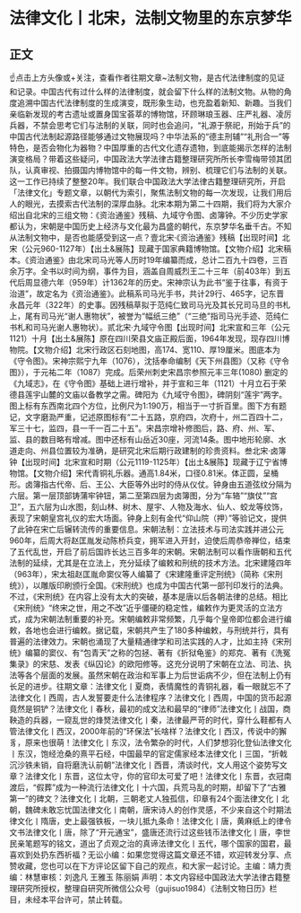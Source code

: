 # 法律文化丨北宋，法制文物里的东京梦华
## 正文
☝点击上方头像或+关注，查看作者往期文章~法制文物，是古代法律制度的见证和记录。中国古代有过什么样的法律制度，就会留下什么样的法制文物。从物的角度追溯中国古代法律制度的生成演变，既形象生动，也充盈着新知、新趣。当我们亲临新发现的考古遗址或置身国宝荟萃的博物馆，环顾琳琅玉器、庄严礼器、凌厉兵器，不禁会思考它们与法制的关联，同时也会追问，“礼源于祭祀，刑始于兵”的中国古代法制起源路径能够通过文物展现吗？中华法系的“德主刑辅”“礼刑合一”等特色，是否会物化为器物？中国厚重的古代文化遗存遗物，到底能揭示怎样的法制演变格局？带着这些疑问，中国政法大学法律古籍整理研究所所长李雪梅带领其团队，认真审视、拍摄国内博物馆中的每一件文物，辨别、梳理它们与法制的关联。这一工作已持续了整整20年。我们联合中国政法大学法律古籍整理研究所，开启「法律文化」专题文章，以朝代为索引，聚焦法制文物的每一次发现，让我们用后人的眼光，去摸索古代法制的深厚血脉。北宋本期为第二十四期，我们将为大家介绍出自北宋的三组文物：《资治通鉴》残稿、九域守令图、卤簿钟。不少历史学家都认为，宋朝是中国历史上经济与文化最为昌盛的朝代，东京梦华名垂千古。不知从法制文物中，是否也能感受到这一点？壹北宋·《资治通鉴》残稿【出现时间】北宋（公元960-1127年）【出土&展陈】现藏于国家典籍博物馆。【文物介绍】北宋稿本。《资治通鉴》由北宋司马光等人历时19年编纂而成，总计二百九十四卷，三百余万字。全书以时间为纲，事件为目，涵盖自周威烈王二十三年（前403年）到五代后周显德六年（959年）计1362年的历史。宋神宗认为此书“鉴于往事，有资于治道”，故定名为《资治通鉴》。此稿系司马光手书，共计29行、465字，记东晋永昌元年（322年）的史事。因残稿草拟于范纯仁致司马光及其长兄司马旦的书札上，尾有司马光“谢人惠物状”，被誉为“幅纸三绝”（“三绝”指司马光手迹、范纯仁书札和司马光谢人惠物状）。贰北宋·九域守令图【出现时间】北宋宣和三年（公元1121）十月【出土&展陈】原在四川荣县文庙正殿后面，1964年发现，现存四川博物院。【文物介绍】北宋行政区石刻地图，高174、宽110、厚19厘米。图底本为《守令图》。宋神宗熙宁九年（1076），沈括奉命编制《天下州县图》（又称《守令图》），于元祐二年（1087）完成。后荣州刺史宋昌宗参照元丰三年(1080) 删定的《九域志》，在《守令图》基础上进行增补，并于宣和三年（1121）十月立石于荣德县莲宇山麓的文庙以备教学之需。碑阳为《九域守令图》，碑阴刻“莲宇”两字。图上标有东西南北四个方位，比例尺为1∶190万，相当于一寸折百里。图下方有题记，文字磨泐严重，记述原图标有“二十五路，京府四，次府十，州二百四十二，军三十七，监四，县一千一百二十五”。宋昌宗增补修图后，路、府、州、军、监、县的数目略有增减。图中还标有山岳近30座，河流14条。图中地形轮廓、水道走向、州县位置较为准确，是研究北宋后期行政建制的珍贵资料。叁北宋·卤簿钟【出现时间】北宋宣和时期（公元1119-1125年）【出土&展陈】现藏于辽宁省博物馆。【文物介绍】宋代青铜礼乐器。通高1.84米，口径0.81米。体正圆，呈桶形。卤簿指古代帝、后、王公、大臣等外出时的侍从仪仗。钟身由五道弦纹分隔为六层。第一层顶部铸蒲牢钟钮，第二至第四层为卤簿图，分为“车辂”“旗仗”“宫卫”，五六层为山水图，刻山林、树木、屋宇、人物及海水、仙人、蛟龙等纹饰，表现了宋朝皇宫礼仪的宏大场面。钟身上刻有金代“仰山院（押）”等验记文，提供了此钟在宋亡后辗转流传的重要信息。宋朝法制：立法技术与司法实践并进公元960年，后周大将赵匡胤发动陈桥兵变，拥军进入开封，迫使后周恭帝禅位，结束了五代乱世，开启了前后国祚长达三百多年的宋朝。宋朝法制可以看作唐朝和五代法制的延续，尤其是在立法上，充分延续了编敕和刑统的技术方法。北宋建隆四年（963年），宋太祖赵匡胤命窦仪等人编纂了《宋建隆重评定刑统》（简称《宋刑统》），以雕版印刷颁行全国。《宋刑统》也成为中国古代第一部刊印发行的法典。不过，《宋刑统》在内容上没有太大的突破，基本是唐以后各朝法律的总结。相比《宋刑统》“终宋之世，用之不改”近乎僵硬的稳定性，编敕作为更灵活的立法方式，成为宋朝法制重要的补充。宋朝编敕非常频繁，几乎每个皇帝即位都会进行编敕，各地也会进行编敕。据记载，宋朝共产生了180多种编敕，与刑统并行，具有普遍的法律效力。宋朝也涌现了大量精通律学和司法实践的人才，比如主持《宋刑统》编纂的窦仪、有“包青天”之称的包拯、著有《折狱龟鉴》的郑克、著有《洗冤集录》的宋慈、发表《纵囚论》的欧阳修等。这充分说明了宋朝在立法、司法、执法等各个层面的发展。虽然宋朝在政治和军事上为后世诟病不少，但在法制上仍有长足的进步。往期文章：法律文化丨夏商，表情魔性的青铜礼器，看一眼就忘不了法律文化丨西周，古人发誓要走什么法律程序？法律文化丨西周，中国的货币起源竟然是铜铲？法律文化丨春秋，最初的成文法和最早的“律师”法律文化丨战国，商鞅造的兵器，一窥乱世的烽燹法律文化丨秦，法律最严苛的时代，穿什么鞋都有人管法律文化丨西汉，2000年前的“环保法”长啥样？法律文化丨西汉，传说中的獬豸，原来也很萌！法律文化丨东汉，法令繁杂的时代，人们梦想羽化登仙法律文化丨东汉，饱经沧桑的熹平石经，中国最早的官定儒家经本法律文化丨三国，“折戟沉沙铁未销，自将磨洗认前朝”法律文化丨西晋，清谈时代，文人用这个姿势写文章？法律文化丨东晋，这位太守，你的官印太可爱了吧！法律文化丨东晋，衣冠南渡后，“假葬”成为一种流行法律文化丨十六国，兵荒马乱的时期，却留下了“古雅第一”的碑文？​法律文化丨北朝，三朝老丈人独孤信，印章有24个面法律文化丨北朝，魏碑未敢忘忧国法律文化丨南朝，唐宋诗人的创作灵感，不少来自这个时期法律文化丨隋唐，史上最强铁板，一块儿抵九条命！法律文化丨唐，黄麻纸上的律令文书法律文化丨唐，除了“开元通宝”，盛唐还流行过这些钱币法律文化丨唐，李世民亲笔题写的铭文，道出了贞观之治的真谛法律文化丨五代，哪个国家的国君，最喜欢到处扔东西祈福？无讼小编：如果您觉得这篇文章还不错，欢迎转发分享、点赞收藏，您也可以在下方评论区留下自己的观点，和大家一起讨论。主编：靖力责编：林慧审核：刘逸凡 王雅玉 陈丽娟 声明：本文内容经中国政法大学法律古籍整理研究所授权，整理自研究所微信公众号（gujisuo1984）《法制文物日历》栏目，未经本平台许可，禁止转载。